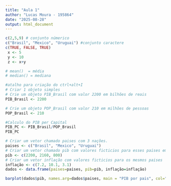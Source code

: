 ---
title: "Aula 1"
author: "Lucas Moura - 195864"
date: "2025-08-28"
output: html_document
---
```{r Ex0}
c(2,5,9) # conjunto númerico
c("Brasil", "Mexico", "Uruguai") #conjunto caractere
c(TRUE, FALSE, TRUE)
 x <- 5
 y <- 10
 z <- x+y

# mean()  = média
# median() = mediana
```


```{r Ex1}
#atalho para criação do ctrl+alt+I
# Criar 1 objeto simples
# Crie um objeto PIB_Brasil com valor 2200 em bilhões de reais
PIB_Brasil <- 2200

# Crie um objeto POP_Brasil com valor 210 em milhões de pessoas
POP_Brasil <- 210
```
```{r Ex2}
#Calculo do PIB per Capital
PIB_PC <- PIB_Brasil/POP_Brasil
PIB_PC
```
```{r Ex3}
# Criar um vetor chamado paises com 3 nações.
paises <- c("Brasil", "Mexico", "Uruguai")
# Criar um vetor chamado pib com valores ficticios para esses paises em bilhões
pib <- c(2200, 2160, 800)
# Criar um vetor inflação com valores ficticios para os mesmos paises
inflação <- c(7.2, 10.1, 3.1)
dados <- data.frame(paises=paises, pib=pib, inflação=inflação)
```
```{r plot}
barplot(dados$pib, names.arg=dados$paises, main = "PIB por pais", col="blue")
```
